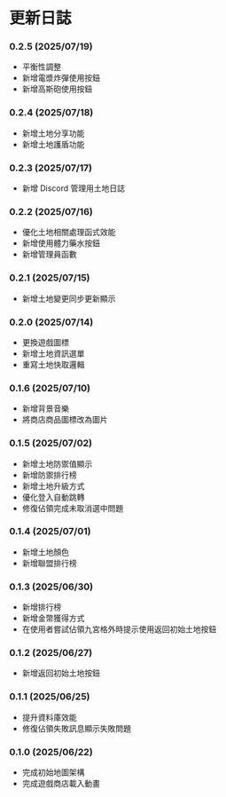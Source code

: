 # 更新日誌

### 0.2.5 (2025/07/19)

- 平衡性調整
- 新增電漿炸彈使用按鈕
- 新增高斯砲使用按鈕

### 0.2.4 (2025/07/18)

- 新增土地分享功能
- 新增土地護盾功能

### 0.2.3 (2025/07/17)

- 新增 Discord 管理用土地日誌

### 0.2.2 (2025/07/16)

- 優化土地相關處理函式效能
- 新增使用體力藥水按鈕
- 新增管理員函數

### 0.2.1 (2025/07/15)

- 新增土地變更同步更新顯示

### 0.2.0 (2025/07/14)

- 更換遊戲圖標
- 新增土地資訊選單
- 重寫土地快取邏輯

### 0.1.6 (2025/07/10)

- 新增背景音樂
- 將商店商品圖標改為圖片

### 0.1.5 (2025/07/02)

- 新增土地防禦值顯示
- 新增防禦排行榜
- 新增土地升級方式
- 優化登入自動跳轉
- 修復佔領完成未取消選中問題

### 0.1.4 (2025/07/01)

- 新增土地顏色
- 新增聯盟排行榜

### 0.1.3 (2025/06/30)

- 新增排行榜
- 新增金幣獲得方式
- 在使用者嘗試佔領九宮格外時提示使用返回初始土地按鈕

### 0.1.2 (2025/06/27)

- 新增返回初始土地按鈕

### 0.1.1 (2025/06/25)

- 提升資料庫效能
- 修復佔領失敗訊息顯示失敗問題

### 0.1.0 (2025/06/22)

- 完成初始地圖架構
- 完成遊戲商店載入動畫
